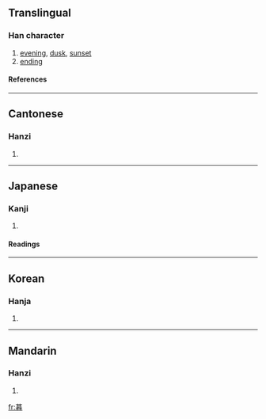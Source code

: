 ==Translingual==
===Han character===
{{Han char|rn=72|rad=日|as=11|sn=15|four=4460<sub>3</sub>|canj=廿日大日 (TAKA)}}
# [[evening]], [[dusk]], [[sunset]]
# [[ending]]
====References====
{{Han ref|kx=0499.210|dkj=14128|dj=0868.270|hdz=21528.110|uh=66AE|ud=26286|bh=BCC7|bd=48327}}

----
==Cantonese==
===Hanzi===
{{yue-hanzi|jyut=|y=mou6}}
# {{defn|Cantonese}}

----
==Japanese==
===Kanji===
{{ja-kanji|grade=|rs=日11}}
# {{defn|Japanese}} 
====Readings====
{{ja-readings|on=[[ぼ]] (bo)|kun=[[くれる]] (kureru), [[くらす]] (kurasu), [[くれ]] (kure)}}

----
==Korean==
===Hanja===
{{ko-hanja|hangeul=모|eumhun=|rv=mo|mr=mo|y=mo}}
# {{defn|Korean}}

----
==Mandarin==
===Hanzi===
{{cmn-hanzi|pin=[[mù]] (mu4)|wg=mu<sup>4</sup>}}
# {{defn|Mandarin}}

[[fr:暮]]